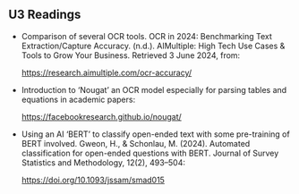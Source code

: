 ## U3 Readings {.unnumbered}

-   Comparison of several OCR tools. OCR in 2024: Benchmarking Text Extraction/Capture Accuracy. (n.d.). AIMultiple: High Tech Use Cases & Tools to Grow Your Business. Retrieved 3 June 2024, from:

    <https://research.aimultiple.com/ocr-accuracy/>

-   Introduction to 'Nougat' an OCR model especially for parsing tables and equations in academic papers:

    <https://facebookresearch.github.io/nougat/>

-   Using an AI 'BERT' to classify open-ended text with some pre-training of BERT involved. Gweon, H., & Schonlau, M. (2024). Automated classification for open-ended questions with BERT. Journal of Survey Statistics and Methodology, 12(2), 493--504:

    <https://doi.org/10.1093/jssam/smad015>
